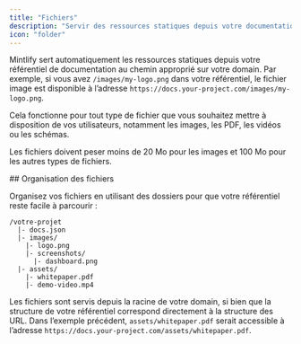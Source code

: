 ```yaml
---
title: "Fichiers"
description: "Servir des ressources statiques depuis votre documentation"
icon: "folder"
---
```


Mintlify sert automatiquement les ressources statiques depuis votre référentiel de documentation au chemin approprié sur votre domain. Par exemple, si vous avez `/images/my-logo.png` dans votre référentiel, le fichier image est disponible à l’adresse `https://docs.your-project.com/images/my-logo.png`.

Cela fonctionne pour tout type de fichier que vous souhaitez mettre à disposition de vos utilisateurs, notamment les images, les PDF, les vidéos ou les schémas.

Les fichiers doivent peser moins de 20 Mo pour les images et 100 Mo pour les autres types de fichiers.

<div id="file-organization">
  ## Organisation des fichiers
</div>

Organisez vos fichiers en utilisant des dossiers pour que votre référentiel reste facile à parcourir :

```text
/votre-projet
  |- docs.json
  |- images/
    |- logo.png
    |- screenshots/
      |- dashboard.png
  |- assets/
    |- whitepaper.pdf
    |- demo-video.mp4
```

Les fichiers sont servis depuis la racine de votre domain, si bien que la structure de votre référentiel correspond directement à la structure des URL. Dans l’exemple précédent, `assets/whitepaper.pdf` serait accessible à l’adresse `https://docs.your-project.com/assets/whitepaper.pdf`.
